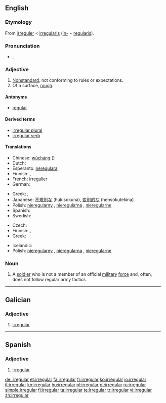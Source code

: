 {{wikipedia}}
{{also|irregulär}}
==English==

===Etymology===
From {{etyl|fro}} [[irreguler]] < {{etyl|ML.}} [[irregularis]] ([[in-#Latin|in-]] + [[regularis]]).

===Pronunciation===
* {{a|US}} {{IPA|/ɪˈrɛgjəlɚ/}}, {{SAMPA|/I"rEgj@l@`/}}

===Adjective===
{{en-adj}}

# [[Nonstandard]]; not conforming to rules or expectations.
# Of a surface, [[rough]].

====Antonyms====
* [[regular]]

====Derived terms====
* [[irregular plural]]
* [[irregular verb]]

====Translations====
{{trans-top|nonstandard}}
* Chinese: [[wúcháng]] ({{zh-ts|無常|无常}})
* Dutch: {{t-|nl|onregelmatig}}
* Esperanto: [[neregulara]]
* Finnish: {{t-|fi|epäsäännöllinen}}, {{t-|fi|säännötön}}
* French: [[irregulier]]
* German: {{t-|de|irregulär}}
{{trans-mid}}
* Greek: {{t|el|ακανόνιστος|m|tr=akanónistos|sc=Grek}}, {{t|el|αντικανονικός|m|tr=antikanonikós|sc=Grek}}
* Japanese: [[不規則な]] (hukisokuna), [[変則的な]] (hensokutekina)
* Polish: [[nieregularny]] {{m}}, [[nieregularna]] {{f}}, [[nieregularne]] {{n}}
* Spanish: {{t-|es|irregular}}
* Swedish: {{t+|sv|oregelbunden}}
{{trans-bottom}}

{{trans-top|in grammar, applied to verbs}}
* Czech: {{t-|cs|nepravidelný|m}}
* Finnish: {{t-|fi|epäsäännöllinen}}, {{t-|fi|säännötön}}
* Greek: {{t+|el|ανώμαλος|tr=anómalos}}
{{trans-mid}}
* Icelandic: {{t+|is|óreglulegur|m}}
* Polish: [[nieregularny]] {{m}}, [[nieregularna]] {{f}}, [[nieregularne]] {{n}}
{{trans-bottom}}

===Noun===
{{en-noun}}

# A [[soldier]] who is not a member of an official [[military]] [[force]] and, often, does not follow regular army tactics

----
==Galician==

===Adjective===
{{gl-adj|f=irregular|pl=irregulares}}

# [[#English|irregular]]

----

==Spanish==

===Adjective===
{{es-adj|pl=irregulares}}

# [[#English|irregular]]

[[de:irregular]]
[[et:irregular]]
[[fa:irregular]]
[[fr:irregular]]
[[ko:irregular]]
[[io:irregular]]
[[it:irregular]]
[[kn:irregular]]
[[hu:irregular]]
[[pl:irregular]]
[[pt:irregular]]
[[ru:irregular]]
[[simple:irregular]]
[[fi:irregular]]
[[ta:irregular]]
[[te:irregular]]
[[tr:irregular]]
[[vi:irregular]]
[[zh:irregular]]